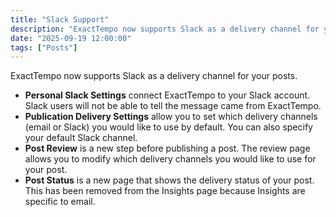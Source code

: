 ```yaml
---
title: "Slack Support"
description: "ExactTempo now supports Slack as a delivery channel for your posts."
date: "2025-09-19 12:00:00"
tags: ["Posts"]
---
```


<MdxImage src="/2025-09-19.png" alt="Slack Support" width="1280" height="800" />

ExactTempo now supports Slack as a delivery channel for your posts.

- **Personal Slack Settings** connect ExactTempo to your Slack account. Slack users will not be able to tell the message came from ExactTempo.
- **Publication Delivery Settings** allow you to set which delivery channels (email or Slack) you would like to use by default. You can also specify your default Slack channel.
- **Post Review** is a new step before publishing a post. The review page allows you to modify which delivery channels you would like to use for your post.
- **Post Status** is a new page that shows the delivery status of your post. This has been removed from the Insights page because Insights are specific to email.
